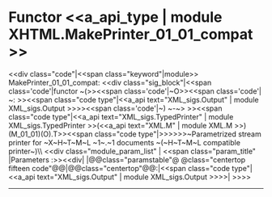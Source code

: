 =Functor <<a_api_type | module XHTML.MakePrinter_01_01_compat >> =
<<div class="code"|<<span class="keyword"|module>> MakePrinter_01_01_compat: <<div class="sig_block"|<<span class='code'|functor ~(>><<span class='code'|~O>><<span class='code'| ~: >><<span class="code type"|<<a_api text="XML_sigs.Output" | module XML_sigs.Output >>>><<span class='code'|~) ~-~> >><<span class="code type"|<<a_api text="XML_sigs.TypedPrinter" | module XML_sigs.TypedPrinter >>(<<a_api text="XML.M" | module XML.M >>)(M_01_01)(O).T>><<span class="code type"|{{{  }}}>>>>>>~Parametrized stream printer for ~X~H~T~M~L ~1~.~1 documents ~(~H~T~M~L compatible printer~)\\
<<div class="module_param_list" | <<span class="param_title" |Parameters :>><<div|
|@@class="paramstable"@ @class="centertop fifteen code"@@{{{O}}}|@@class="centertop"@@:|<<span class="code type"|<<a_api text="XML_sigs.Output" | module XML_sigs.Output >>>>|
>>>>

----
